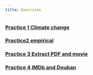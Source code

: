 ```yaml
---
title: Exercises
---
```

### [Practice 1 Climate change](Practice1.html)
### [Practice2 empirical](practice2.html)
### [Practice 3 Extract PDF and movie](practice3.html)
### [Practice 4 IMDb and Douban](practice4.html)